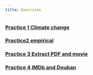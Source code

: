 ```yaml
---
title: Exercises
---
```

### [Practice 1 Climate change](Practice1.html)
### [Practice2 empirical](practice2.html)
### [Practice 3 Extract PDF and movie](practice3.html)
### [Practice 4 IMDb and Douban](practice4.html)